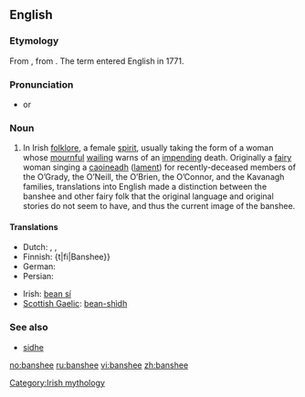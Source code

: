 ==English==
{{wikipedia}}

===Etymology===
From {{etyl|ga}} {{term|bean|lang=ga}} {{term|sídhe|lang=ga}}, from {{etyl|sga}} {{term|ben|lang=sga}} {{term|síde||woman of the fairy mound|lang=sga}}.  The term {{term||banshee}} entered English in 1771.

===Pronunciation===
* {{IPA|/bænˈʃi:/}} or {{IPAchar|/ˈbænʃi:/}}

===Noun===
{{en-noun}}

# In Irish [[folklore]], a female [[spirit]], usually taking the form of a woman whose [[mournful]] [[wail]]ing warns of an [[impend]]ing death. Originally a [[fairy]] woman singing a [[caoin|caoineadh]] ([[lament]]) for recently-deceased members of the O’Grady, the O’Neill, the O’Brien, the O’Connor, and the Kavanagh families, translations into English made a distinction between the banshee and other fairy folk that the original language and original stories do not seem to have, and thus the current image of the banshee.

====Translations====
{{trans-top}}
* Dutch: {{t|nl|banshee|f}}, {{t|nl|fee|f}}, {{t|nl|elf|f}}
*Finnish: {t|fi|Banshee}}
*German: {{t|de|Banshee}}
*Persian: {{t|fa|موجود وهمی شکل به شکل روح}}
{{trans-mid}}
*Irish: [[bean sí]] {{f}}
*[[Scottish Gaelic]]: [[bean-shìdh]] {{f}}
{{trans-bottom}}

===See also===
*[[sidhe]]

[[Category:Irish mythology]]

[[no:banshee]]
[[ru:banshee]]
[[vi:banshee]]
[[zh:banshee]]
